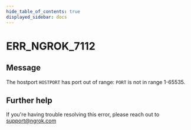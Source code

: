 ```yaml
---
hide_table_of_contents: true
displayed_sidebar: docs
---
```



# ERR_NGROK_7112

## Message

The hostport `HOSTPORT` has port out of range: `PORT` is not in range 1-65535.

<ErrorDetails error="err_ngrok_7112" />

## Further help

If you're having trouble resolving this error, please reach out to [support@ngrok.com](mailto:support@ngrok.com?subject=Help%20with%20ERR_NGROK_7112)
